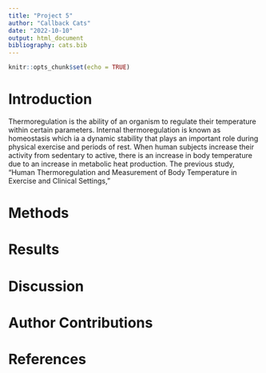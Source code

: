 ```yaml
---
title: "Project 5"
author: "Callback Cats"
date: "2022-10-10"
output: html_document
bibliography: cats.bib
---
```


```r
knitr::opts_chunk$set(echo = TRUE)
```

# Introduction

Thermoregulation is the ability of an organism to regulate their temperature within certain parameters. Internal thermoregulation is known as homeostasis which ia a dynamic stability that plays an important role during physical exercise and periods of rest. When human subjects increase their activity from sedentary to active, there is an increase in body temperature due to an increase in metabolic heat production. The previous study, “Human Thermoregulation and Measurement of Body Temperature in Exercise and Clinical Settings,” 

# Methods

# Results

# Discussion

# Author Contributions

# References

